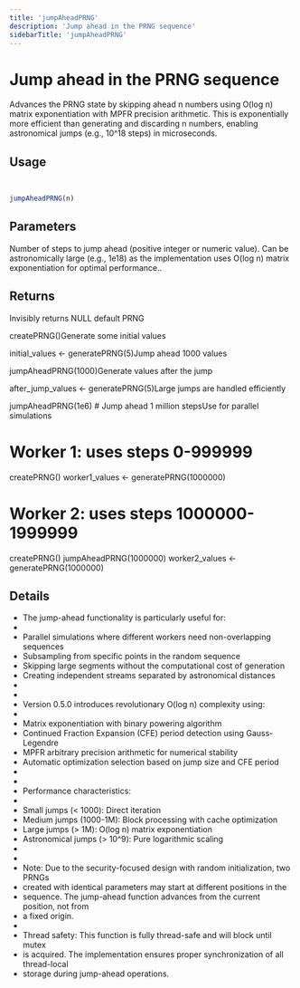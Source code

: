 ```yaml
---
title: 'jumpAheadPRNG'
description: 'Jump ahead in the PRNG sequence'
sidebarTitle: 'jumpAheadPRNG'
---
```


# Jump ahead in the PRNG sequence


 Advances the PRNG state by skipping ahead n numbers using O(log n) matrix
 exponentiation with MPFR precision arithmetic. This is exponentially more
 efficient than generating and discarding n numbers, enabling astronomical
 jumps (e.g., 10^18 steps) in microseconds.

## Usage

```r


jumpAheadPRNG(n)
```

## Parameters

<ParamField body="n" type="any">
  Number of steps to jump ahead (positive integer or numeric value).
 Can be astronomically large (e.g., 1e18) as the implementation uses
 O(log n) matrix exponentiation for optimal performance..
</ParamField>

## Returns


 Invisibly returns NULL
  default PRNG

 createPRNG()Generate some initial values

 initial_values <- generatePRNG(5)Jump ahead 1000 values

 jumpAheadPRNG(1000)Generate values after the jump

 after_jump_values <- generatePRNG(5)Large jumps are handled efficiently

 jumpAheadPRNG(1e6) # Jump ahead 1 million stepsUse for parallel simulations


 # Worker 1: uses steps 0-999999
 createPRNG()
 worker1_values <- generatePRNG(1000000)

 # Worker 2: uses steps 1000000-1999999
 createPRNG()
 jumpAheadPRNG(1000000)
 worker2_values <- generatePRNG(1000000)


## Details


- The jump-ahead functionality is particularly useful for:
-
- Parallel simulations where different workers need non-overlapping sequences
- Subsampling from specific points in the random sequence
- Skipping large segments without the computational cost of generation
- Creating independent streams separated by astronomical distances
-
-
- Version 0.5.0 introduces revolutionary O(log n) complexity using:
-
- Matrix exponentiation with binary powering algorithm
- Continued Fraction Expansion (CFE) period detection using Gauss-Legendre
- MPFR arbitrary precision arithmetic for numerical stability
- Automatic optimization selection based on jump size and CFE period
-
-
- Performance characteristics:
-
- Small jumps (< 1000): Direct iteration
- Medium jumps (1000-1M): Block processing with cache optimization
- Large jumps (> 1M): O(log n) matrix exponentiation
- Astronomical jumps (> 10^9): Pure logarithmic scaling
-
-
- Note: Due to the security-focused design with random initialization, two PRNGs
- created with identical parameters may start at different positions in the
- sequence. The jump-ahead function advances from the current position, not from
- a fixed origin.
-
- Thread safety: This function is fully thread-safe and will block until mutex
- is acquired. The implementation ensures proper synchronization of all thread-local
- storage during jump-ahead operations.
